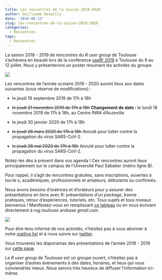 ```yaml
---
title: Les rencontres de la saison 2019-2020
author: Guillaume Devailly
date: '2019-06-13'
slug: les-rencontres-de-la-saison-2019-2020
categories:
  - Rencontres
tags:
  - Rencontres
---
```


La saison 2018 - 2019 de rencontres du *R user group* de Toulouse s’achèvera en beauté lors de la conférence [useR! 2019](http://www.user2019.fr/)
à Toulouse du 9 au 12 juillet. Nous y présenterons un poster résumant les activités du groupe.

![](/img/screenshot_useR2019.jpg)

Les rencontres de l'année scolaire 2019 - 2020 auront lieux aux dates suivantes (sous réserve de modifications) :

- le jeudi 19 septembre 2019 de 17h à 18h

- ~~le jeudi 21 novembre 2019 de 17h à 18h~~ **Changement de date :** le lundi 18 novembre 2019 de 17h à 18h, au Centre INRA d'Auzeville

- le jeudi 30 janvier 2020 de 17h à 18h

- ~~le jeudi 26 mars 2020 de 17h à 18h~~ Annulé pour lutter contre la propagation du virus SARS-CoV-2.

- ~~le jeudi 28 mai 2020 de 17h à 18h~~ Annulé pour lutter contre la propagation du virus SARS-CoV-2.

Notez-les dès à présent dans vos agenda ! Ces rencontres auront lieux principalement sur
le campus de l'Université Paul Sabatier (métro ligne B).

Pour rappel, il s'agit de rencontres gratuites, sans inscriptions,
ouvertes à tou·te·s, académiques, professionnels et amateurs, débutants ou confirmés.

Nous avons besoins d'oratrices et d'orateurs pour y assurer des présentations en liens avec R:
présentations d'un *package*, bonne pratiques, retour d'expériences, tutoriels, etc.
Tous sujets et tous niveaux bienvenus !
Manifestez-vous en remplissant [ce tableau](https://docs.google.com/spreadsheets/d/13oawsfSFrW76pTG7hvoa7_3yBJzVJ5CAgLTk6ANftJE/edit?usp=sharing)
ou en nous écrivant directement à *rug.toulouse* arobase *gmail.com*.

![](/img/logo.svg)

Pour être tenu informé de nos activités, n'hésitez pas à vous abonner à notre 
[mailing list](https://groupes.renater.fr/sympa/info/r-toulouse) et à nous suivre sur [twitter](https://twitter.com/RUG_Toulouse).

Vous trouverez les diaporamas des présentations de l'année 2018 - 2019 sur [cette page](https://r-toulouse.netlify.com/tags/diaporamas/).

Le *R user group* de Toulouse est un groupe ouvert, n'hésitez pas à organiser
d'autres évènements à des dates, horaires, et lieux qui vous conviendriez mieux. 
Nous serons très heureux de diffuser l'information ici-même.
